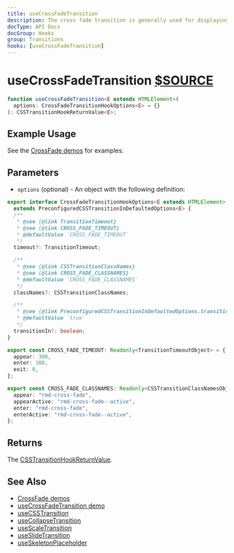 ```yaml
---
title: useCrossFadeTransition
description: The cross fade transition is generally used for displaying new items with an enter only transition that fades in while dropping down into place.
docType: API Docs
docGroup: Hooks
group: Transitions
hooks: [useCrossFadeTransition]
---
```


# useCrossFadeTransition [$SOURCE](packages/core/src/transition/useCrossFadeTransition.ts)

```ts disableTransform
function useCrossFadeTransition<E extends HTMLElement>(
  options: CrossFadeTransitionHookOptions<E> = {}
): CSSTransitionHookReturnValue<E>;
```

## Example Usage

See the [CrossFade demos](/components/cross-fade#cross-fade-transition-hook) for examples.

## Parameters

- `options` (optional) - An object with the following definition:

```ts disableTransform
export interface CrossFadeTransitionHookOptions<E extends HTMLElement>
  extends PreconfiguredCSSTransitionInDefaultedOptions<E> {
  /**
   * @see {@link TransitionTimeout}
   * @see {@link CROSS_FADE_TIMEOUT}
   * @defaultValue `CROSS_FADE_TIMEOUT`
   */
  timeout?: TransitionTimeout;

  /**
   * @see {@link CSSTransitionClassNames}
   * @see {@link CROSS_FADE_CLASSNAMES}
   * @defaultValue `CROSS_FADE_CLASSNAMES`
   */
  classNames?: CSSTransitionClassNames;

  /**
   * @see {@link PreconfiguredCSSTransitionInDefaultedOptions.transitionIn}
   * @defaultValue `true`
   */
  transitionIn?: boolean;
}

export const CROSS_FADE_TIMEOUT: Readonly<TransitionTimeoutObject> = {
  appear: 300,
  enter: 300,
  exit: 0,
};

export const CROSS_FADE_CLASSNAMES: Readonly<CSSTransitionClassNamesObject> = {
  appear: "rmd-cross-fade",
  appearActive: "rmd-cross-fade--active",
  enter: "rmd-cross-fade",
  enterActive: "rmd-cross-fade--active",
};
```

## Returns

The [CSSTransitionHookReturnValue](./use-css-transition#returns).

## See Also

- [CrossFade demos](/components/cross-fade)
- [useCrossFadeTransition demo](/components/cross-fade#cross-fade-transition-hook)
- [useCSSTransition](./use-css-transition)
- [useCollapseTransition](./use-collapse-transition)
- [useScaleTransition](./use-scale-transition)
- [useSlideTransition](./use-slide-transition)
- [useSkeletonPlaceholder](./use-skeleton-placeholder)
